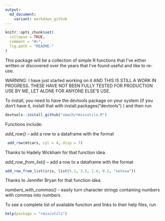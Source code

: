 ```yaml
---
output:
  md_document:
    variant: markdown_github
---
```


<!-- README.md is generated from README.Rmd. Please edit that file -->

```r
knitr::opts_chunk$set(
  collapse = TRUE,
  comment = "#>",
  fig.path = "README-"
)
```

This package will be a collection of simple R functions that I've either written or discovered over the years that I've found useful and like to re-use. 

WARNING: I have just started working on it AND THIS IS STILL A WORK IN PROGRESS. THESE HAVE NOT BEEN FULLY TESTED FOR PRODUCTION USE BY ME, LET ALONE FOR ANYONE ELSE'S USE.

To install, you need to have the devtools package on your system (if you don't have it, install that with install.packages("devtools") ) and then run

```r
devtools::install_github("smach/rmiscutils.R")
```
Functions include:

*add_row()* -- add a row to a dataframe with the format
```r
 add_row(mtcars, cyl = 4, disp = 7)
```
Thanks to Hadely Wickham for that function idea.

*add_row_from_list()* -- add a row to a dataframe with the format
```r
add_row_from_list(iris, list(5.1, 3.5, 1.4, 0.2, "setosa"))
```
Thanks to Jennifer Bryan for that function idea.

*numbers_with_commas()* -- easily turn character strings containing numbers with commas into numbers.

To see a complete list of available function and links to their help files, run

```r
help(package = "rmiscutils")
```
